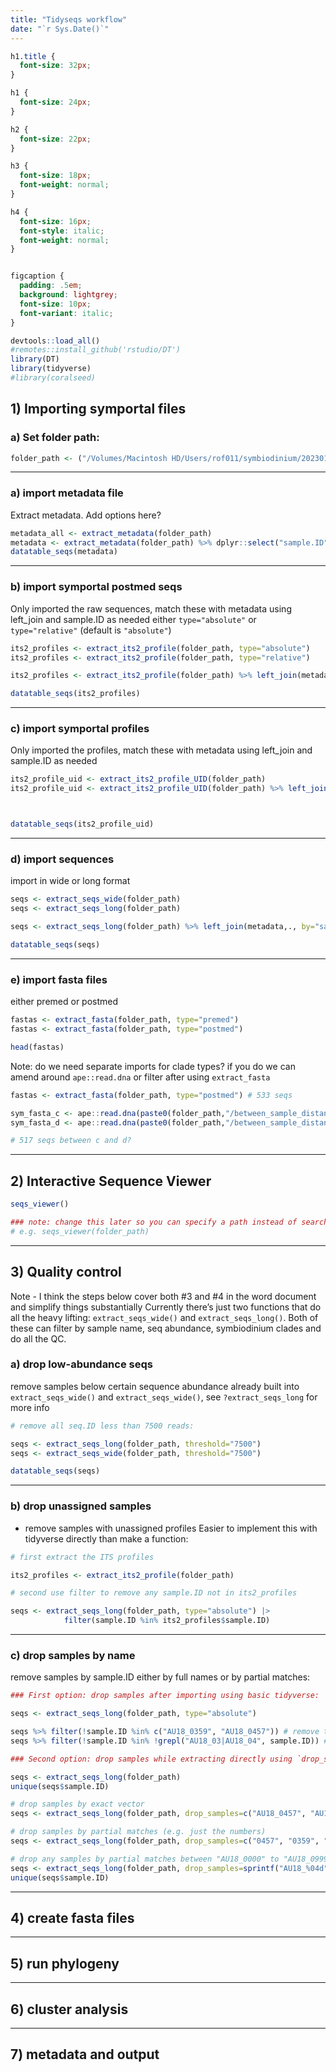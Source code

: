 ```yaml
---
title: "Tidyseqs workflow"
date: "`r Sys.Date()`"
---
```


```css
h1.title {
  font-size: 32px;
}

h1 {
  font-size: 24px;
}

h2 {
  font-size: 22px;
}

h3 {
  font-size: 18px;
  font-weight: normal;
}

h4 {
  font-size: 16px;
  font-style: italic;
  font-weight: normal;
}


figcaption {
  padding: .5em;
  background: lightgrey;
  font-size: 10px;
  font-variant: italic;
}
```


```r
devtools::load_all()
#remotes::install_github('rstudio/DT')
library(DT)
library(tidyverse)
#library(coralseed)
```

## 1) Importing symportal files

### a) Set folder path:

```r
folder_path <- ("/Volumes/Macintosh HD/Users/rof011/symbiodinium/20230120T102936_esampayo") 
```

___

### a)  import metadata file

Extract metadata. Add options here? 

```r
metadata_all <- extract_metadata(folder_path)
metadata <- extract_metadata(folder_path) %>% dplyr::select("sample.ID", "sample_uid", "host_genus", "host_species")
datatable_seqs(metadata)
```

___

### b)  import symportal postmed seqs
Only imported the raw sequences, match these with metadata using left_join and sample.ID as needed
either `type="absolute"` or `type="relative"` (default is `"absolute"`)

```r
its2_profiles <- extract_its2_profile(folder_path, type="absolute")
its2_profiles <- extract_its2_profile(folder_path, type="relative")

its2_profiles <- extract_its2_profile(folder_path) %>% left_join(metadata,., by="sample.ID")

datatable_seqs(its2_profiles)
```

___


### c)  import symportal profiles 
Only imported the profiles, match these with metadata using left_join and sample.ID as needed

```r
its2_profile_uid <- extract_its2_profile_UID(folder_path)
its2_profile_uid <- extract_its2_profile_UID(folder_path) %>% left_join(metadata,., by="sample.ID")



datatable_seqs(its2_profile_uid)

```

___


### d)  import sequences
import in wide or long format

```r
seqs <- extract_seqs_wide(folder_path)
seqs <- extract_seqs_long(folder_path)

seqs <- extract_seqs_long(folder_path) %>% left_join(metadata,., by="sample.ID")

datatable_seqs(seqs)

```

___


### e)  import fasta files
either premed or postmed

```r
fastas <- extract_fasta(folder_path, type="premed")
fastas <- extract_fasta(folder_path, type="postmed")

head(fastas)

```

Note: do we need separate imports for clade types? 
if you do we can amend around `ape::read.dna` or filter after using `extract_fasta` 

```r
fastas <- extract_fasta(folder_path, type="postmed") # 533 seqs

sym_fasta_c <- ape::read.dna(paste0(folder_path,"/between_sample_distances/C/clade_C_seqs.aligned.fasta"), format = "fasta") # 448 seqs
sym_fasta_d <- ape::read.dna(paste0(folder_path,"/between_sample_distances/D/clade_D_seqs.aligned.fasta"), format = "fasta") # 69 seqs

# 517 seqs between c and d? 
```

___

## 2) Interactive Sequence Viewer

```r

seqs_viewer()

### note: change this later so you can specify a path instead of searching for file
# e.g. seqs_viewer(folder_path)


```

___

## 3) Quality control 


Note - I think the steps below cover both #3 and #4 in the word document and simplify things substantially
Currently there's just two functions that do all the heavy lifting:
`extract_seqs_wide()` and `extract_seqs_long()`. 
Both of these can filter by sample name, seq abundance, symbiodinium clades and do all the QC.

### a) drop low-abundance seqs

remove samples below certain sequence abundance 
already built into `extract_seqs_wide()` and `extract_seqs_wide()`, see `?extract_seqs_long` for more info

```r

# remove all seq.ID less than 7500 reads:

seqs <- extract_seqs_long(folder_path, threshold="7500")
seqs <- extract_seqs_wide(folder_path, threshold="7500")

datatable_seqs(seqs)

```
___

### b) drop unassigned samples

- remove samples with unassigned profiles 
Easier to implement this with tidyverse directly than make a function:

```r

# first extract the ITS profiles

its2_profiles <- extract_its2_profile(folder_path)

# second use filter to remove any sample.ID not in its2_profiles

seqs <- extract_seqs_long(folder_path, type="absolute") |> 
            filter(sample.ID %in% its2_profiles$sample.ID)

```    

___

### c) drop samples by name


remove samples by sample.ID either by full names or by partial matches:

```r

### First option: drop samples after importing using basic tidyverse:

seqs <- extract_seqs_long(folder_path, type="absolute") 

seqs %>% filter(!sample.ID %in% c("AU18_0359", "AU18_0457")) # remove two samples
seqs %>% filter(!sample.ID %in% !grepl("AU18_03|AU18_04", sample.ID)) # remove any AU18_03** or AU18_04**

### Second option: drop samples while extracting directly using `drop_samples` argument:

seqs <- extract_seqs_long(folder_path)
unique(seqs$sample.ID)

# drop samples by exact vector 
seqs <- extract_seqs_long(folder_path, drop_samples=c("AU18_0457", "AU18_0359", "AU18_1040", "AU18_0482", "AU18_0388", "AU18_0696", "AU18_0100"))

# drop samples by partial matches (e.g. just the numbers)
seqs <- extract_seqs_long(folder_path, drop_samples=c("0457", "0359", "1040", "0482", "0388", "0696", "0100"))

# drop any samples by partial matches between "AU18_0000" to "AU18_0999" 
seqs <- extract_seqs_long(folder_path, drop_samples=sprintf("AU18_%04d", seq(0, 999)))
unique(seqs$sample.ID)


```

___

## 4) create fasta files


___

## 5) run phylogeny


___

## 6) cluster analysis

___

## 7) metadata and output
